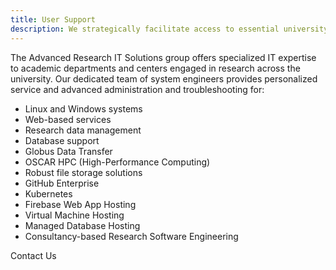```yaml
---
title: User Support
description: We strategically facilitate access to essential university research services
---
```


<SectionHeader
  title="Advanced Research IT Solutions"
/>

The Advanced Research IT Solutions group offers specialized IT expertise to academic departments and centers engaged in research across the university. Our dedicated team of system engineers provides personalized service and advanced administration and troubleshooting for:

- Linux and Windows systems
- Web-based services
- Research data management
- Database support
- Globus Data Transfer
- OSCAR HPC (High-Performance Computing)
- Robust file storage solutions
- GitHub Enterprise
- Kubernetes
- Firebase Web App Hosting
- Virtual Machine Hosting
- Managed Database Hosting
- Consultancy-based Research Software Engineering

<MDXButton href="mailto:ccv-res-sys@brown.edu">
  Contact Us
</MDXButton>